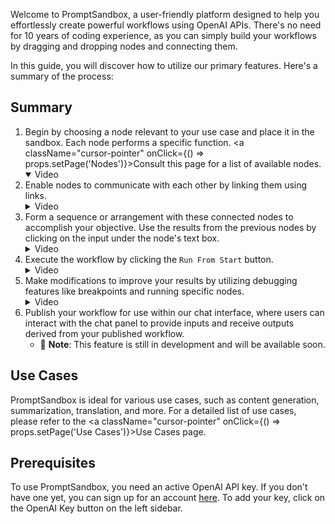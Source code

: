 
Welcome to PromptSandbox, a user-friendly platform designed to help you effortlessly create powerful workflows 
using OpenAI APIs. There's no need for 10 years of coding experience, as you can simply build your 
workflows by dragging and dropping nodes and connecting them.

In this guide, you will discover how to utilize our primary features. Here&apos;s a summary of the
process:
## Summary
1. Begin by choosing a node relevant to your use case and place it in the
sandbox. Each node performs a specific function. <a className="cursor-pointer" onClick={() => props.setPage('Nodes')}>Consult this page</a> for a
list of available nodes.
    <details open>
    <summary>Video </summary>
        <VideoPlayer videoSource="https://promptsandbox-tutorial.s3.us-west-1.amazonaws.com/step-1.webm" />
    </details>
2. Enable nodes to communicate with each other by linking them using links.
    <details>
    <summary>Video </summary>
        <VideoPlayer videoSource="https://promptsandbox-tutorial.s3.us-west-1.amazonaws.com/step-2.webm" />
    </details>
3. Form a sequence or arrangement with these connected nodes to accomplish your objective. Use the results from the previous
nodes by clicking on the input under the node&apos;s text box.
    <details>
    <summary>Video</summary>
        <VideoPlayer videoSource="https://promptsandbox-tutorial.s3.us-west-1.amazonaws.com/step-3.webm" />
    </details>
4. Execute the workflow by clicking the `Run From Start` button.
    <details>
    <summary>Video</summary>
        <VideoPlayer videoSource="https://promptsandbox-tutorial.s3.us-west-1.amazonaws.com/step-4.webm" />
    </details>
5. Make modifications to improve your results by utilizing debugging features
like breakpoints and running specific nodes.
    <details>
    <summary>Video</summary>
        <VideoPlayer videoSource="https://promptsandbox-tutorial.s3.us-west-1.amazonaws.com/step-5.webm" />
    </details>
6. Publish your workflow for use within our chat interface, where users can
interact with the chat panel to provide inputs and receive outputs derived from your published workflow.
    - 🛑 **Note**: This feature is still in development and will be available soon.


## Use Cases
PromptSandbox is ideal for various use cases, such as content generation, summarization, translation, and more. 
For a detailed list of use cases, please refer to the 
<a className="cursor-pointer" onClick={() => props.setPage('Use Cases')}>Use Cases</a> page.


## Prerequisites
To use PromptSandbox, you need an active OpenAI API key. If you don't have one yet, you can sign up for
an account [here](https://openai.com/signup).
To add your key, click on the OpenAI Key button on the left sidebar.
